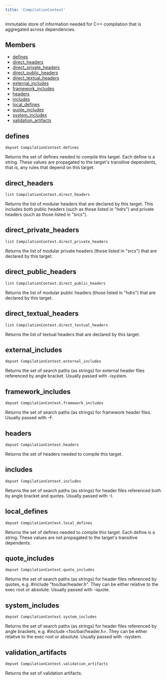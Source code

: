 ```yaml
---
title: 'CompilationContext'
---
```




Immutable store of information needed for C++ compilation that is aggregated across dependencies.

## Members

- [defines](#defines)
- [direct\_headers](#direct_headers)
- [direct\_private\_headers](#direct_private_headers)
- [direct\_public\_headers](#direct_public_headers)
- [direct\_textual\_headers](#direct_textual_headers)
- [external\_includes](#external_includes)
- [framework\_includes](#framework_includes)
- [headers](#headers)
- [includes](#includes)
- [local\_defines](#local_defines)
- [quote\_includes](#quote_includes)
- [system\_includes](#system_includes)
- [validation\_artifacts](#validation_artifacts)

## defines

```
depset CompilationContext.defines
```

 Returns the set of defines needed to compile this target. Each define is a string. These values are propagated to the target's transitive dependents, that is, any rules that depend on this target.



## direct\_headers

```
list CompilationContext.direct_headers
```

 Returns the list of modular headers that are declared by this target. This includes both public headers (such as those listed in "hdrs") and private headers (such as those listed in "srcs").



## direct\_private\_headers

```
list CompilationContext.direct_private_headers
```

 Returns the list of modular private headers (those listed in "srcs") that are declared by this target.



## direct\_public\_headers

```
list CompilationContext.direct_public_headers
```

 Returns the list of modular public headers (those listed in "hdrs") that are declared by this target.



## direct\_textual\_headers

```
list CompilationContext.direct_textual_headers
```

 Returns the list of textual headers that are declared by this target.



## external\_includes

```
depset CompilationContext.external_includes
```

 Returns the set of search paths (as strings) for external header files referenced by angle bracket. Usually passed with -isystem.



## framework\_includes

```
depset CompilationContext.framework_includes
```

 Returns the set of search paths (as strings) for framework header files. Usually passed with -F.



## headers

```
depset CompilationContext.headers
```

 Returns the set of headers needed to compile this target.



## includes

```
depset CompilationContext.includes
```

 Returns the set of search paths (as strings) for header files referenced both by angle bracket and quotes. Usually passed with -I.



## local\_defines

```
depset CompilationContext.local_defines
```

 Returns the set of defines needed to compile this target. Each define is a string. These values are not propagated to the target's transitive dependents.



## quote\_includes

```
depset CompilationContext.quote_includes
```

 Returns the set of search paths (as strings) for header files referenced by quotes, e.g. #include "foo/bar/header.h". They can be either relative to the exec root or absolute. Usually passed with -iquote.



## system\_includes

```
depset CompilationContext.system_includes
```

 Returns the set of search paths (as strings) for header files referenced by angle brackets, e.g. #include &lt;foo/bar/header.h&gt;. They can be either relative to the exec root or absolute. Usually passed with -isystem.



## validation\_artifacts

```
depset CompilationContext.validation_artifacts
```

 Returns the set of validation artifacts.
